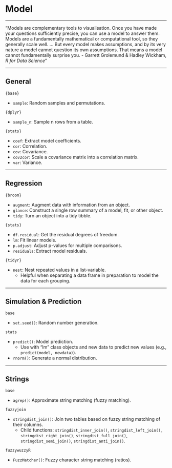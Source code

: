 # Model

***
"Models are complementary tools to visualisation. Once you have made your questions sufficiently precise, you can use a model to answer them. Models are a fundamentally mathematical or computational tool, so they generally scale well. ... But every model makes assumptions, and by its very nature a model cannot question its own assumptions. That means a model cannot fundamentally surprise you. 
- Garrett Grolemund & Hadley Wickham, *R for Data Science*"

***
## General

`{base}`

* `sample`: Random samples and permutations.

`{dplyr}`

* `sample_n`: Sample n rows from a table.
    
`{stats}`

* `coef`: Extract model coefficients.
* `cor`: Correlation.
* `cov`: Covariance.
* `cov2cor`: Scale a covariance matrix into a correlation matrix.
* `var`: Variance.

***
## Regression

`{broom}`

* `augment`: Augment data with information from an object.
* `glance`: Construct a single row summary of a model, fit, or other object.
* `tidy`: Turn an object into a tidy tibble.

`{stats}`

* `df.residual`: Get the residual degrees of freedom.
* `lm`: Fit linear models.
* `p.adjust`: Adjust p-values for multiple comparisons.
* `residuals`: Extract model residuals.

`{tidyr}`

* `nest`: Nest repeated values in a list-variable.
  * Helpful when separating a data frame in preparation to model the data for each grouping.

***
## Simulation & Prediction

`base`

* `set.seed()`: Random number generation.

`stats`

* `predict()`: Model prediction.
    + Use with "lm" class objects and new data to predict new values (e.g., `predict(model, newdata)`).
* `rnorm()`: Generate a normal distribution.

***
## Strings

`base`

* `agrep()`: Approximate string matching (fuzzy matching).

`fuzzyjoin`

* `stringdist_join()`: Join two tables based on fuzzy string matching of their columns.
    + Child functions: `stringdist_inner_join()`, `stringdist_left_join()`, `stringdist_right_join()`, `stringdist_full_join()`, `stringdist_semi_join()`, `stringdist_anti_join()`.

`fuzzywuzzyR`

* `FuzzMatcher()`: Fuzzy character string matching (ratios).